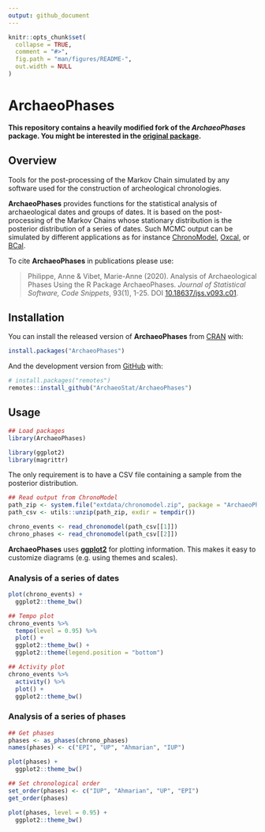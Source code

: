 ```yaml
---
output: github_document
---
```


<!-- README.md is generated from README.Rmd. Please edit that file -->

```r
knitr::opts_chunk$set(
  collapse = TRUE,
  comment = "#>",
  fig.path = "man/figures/README-",
  out.width = NULL
)
```

# ArchaeoPhases

<!-- badges: start -->
<!-- badges: end -->

**This repository contains a heavily modified fork of the _ArchaeoPhases_ package. You might be interested in the [original package](https://github.com/ArchaeoStat/ArchaeoPhases).**

## Overview

Tools for the post-processing of the Markov Chain simulated by any software used for the construction of archeological chronologies.

**ArchaeoPhases** provides functions for the statistical analysis of archaeological dates and groups of dates. It is based on the post-processing of the Markov Chains whose stationary distribution is the posterior distribution of a series of dates. Such MCMC output can be simulated by different applications as for instance [ChronoModel](https://chronomodel.com/), [Oxcal](https://c14.arch.ox.ac.uk/oxcal.html), or [BCal](https://bcal.shef.ac.uk/).

To cite **ArchaeoPhases** in publications please use:

> Philippe, Anne & Vibet, Marie-Anne (2020). Analysis of Archaeological Phases Using the R Package ArchaeoPhases. *Journal of Statistical Software, Code Snippets*, 93(1), 1-25. DOI [10.18637/jss.v093.c01](https://doi.org/10.18637/jss.v093.c01).

## Installation

You can install the released version of **ArchaeoPhases** from [CRAN](https://CRAN.R-project.org) with:

```r
install.packages("ArchaeoPhases")
```

And the development version from [GitHub](https://github.com/) with:

```r
# install.packages("remotes")
remotes::install_github("ArchaeoStat/ArchaeoPhases")
```

## Usage

```r
## Load packages
library(ArchaeoPhases)

library(ggplot2)
library(magrittr)
```

The only requirement is to have a CSV file containing a sample from the posterior distribution.

```r
## Read output from ChronoModel
path_zip <- system.file("extdata/chronomodel.zip", package = "ArchaeoPhases")
path_csv <- utils::unzip(path_zip, exdir = tempdir())

chrono_events <- read_chronomodel(path_csv[[1]])
chrono_phases <- read_chronomodel(path_csv[[2]])
```

**ArchaeoPhases** uses [**ggplot2**](https://github.com/tidyverse/ggplot2) for plotting information. This makes it easy to customize diagrams (e.g. using themes and scales).

### Analysis of a series of dates

```r
plot(chrono_events) +
  ggplot2::theme_bw()
```

```r
## Tempo plot
chrono_events %>% 
  tempo(level = 0.95) %>% 
  plot() +
  ggplot2::theme_bw() +
  ggplot2::theme(legend.position = "bottom")

## Activity plot
chrono_events %>% 
  activity() %>% 
  plot() +
  ggplot2::theme_bw()
```

### Analysis of a series of phases

```r
## Get phases
phases <- as_phases(chrono_phases)
names(phases) <- c("EPI", "UP", "Ahmarian", "IUP")

plot(phases) +
  ggplot2::theme_bw()
```

```r
## Set chronological order
set_order(phases) <- c("IUP", "Ahmarian", "UP", "EPI")
get_order(phases)
```

```r
plot(phases, level = 0.95) +
  ggplot2::theme_bw()
```
